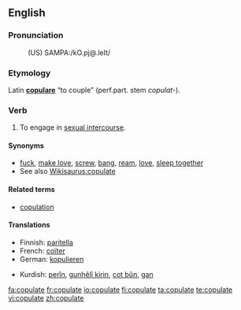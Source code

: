 ==English==

===Pronunciation===
: (US) SAMPA:/kO.pj@.leIt/

===Etymology===
Latin '''[[copulare]]''' “to couple” (<span title="perfect participle">perf.part.</span> stem ''copulat-'').

===Verb===
{{en-verb|copulat|ing}}

# To engage in [[sexual intercourse]].

====Synonyms====
* [[fuck]], [[make love]], [[screw]], [[bang]], [[ream]], [[love]], [[sleep together]]
* See also [[Wikisaurus:copulate]]

====Related terms====
* [[copulation]]

====Translations====
{{top}}
* Finnish: [[paritella]]
* French: [[coïter]]
* German: [[kopulieren]]
{{mid}}
* Kurdish: [[perîn]], [[gunhêlî|gunhêlî kirin]], [[cot|cot bûn]], [[gan]]
{{bottom}}

[[fa:copulate]]
[[fr:copulate]]
[[io:copulate]]
[[fi:copulate]]
[[ta:copulate]]
[[te:copulate]]
[[vi:copulate]]
[[zh:copulate]]